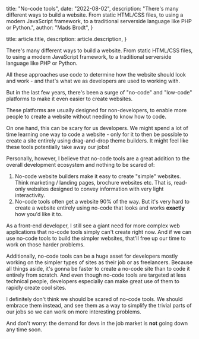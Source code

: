 
  title: "No-code tools",
  date: "2022-08-02",
  description:
    "There's many different ways to build a website. From static HTML/CSS files, to using a modern JavaScript framework, to a traditional serverside language like PHP or Python.",
  author: "Mads Brodt",
}

  title: article.title,
  description: article.description,
}


There's many different ways to build a website. From static HTML/CSS files, to using a modern JavaScript framework, to a traditional serverside language like PHP or Python.

All these approaches use code to determine how the website should look and work - and that's what we as developers are used to working with.

But in the last few years, there's been a surge of "no-code" and "low-code" platforms to make it even easier to create websites.

These platforms are usually designed for non-developers, to enable more people to create a website without needing to know how to code.

On one hand, this can be scary for us developers. We might spend a lot of time learning one way to code a website - only for it to then be possible to create a site entirely using drag-and-drop theme builders. It might feel like these tools potentially take away our jobs!

Personally, however, I believe that no-code tools are a great addition to the overall development ecosystem and nothing to be scared of:

1. No-code website builders make it easy to create "simple" websites. Think marketing / landing pages, brochure websites etc. That is, read-only websites designed to convey information with very light interactivity.
2. No-code tools often get a website 90% of the way. But it's very hard to create a website entirely using no-code that looks and works **exactly** how you'd like it to.

As a front-end developer, I still see a giant need for more complex web applications that no-code tools simply can't create right now. And if we can use no-code tools to build the simpler websites, that'll free up our time to work on those harder problems.

Additionally, no-code tools can be a huge asset for developers mostly working on the simpler types of sites as their job or as freelancers. Because all things aside, it's gonna be faster to create a no-code site than to code it entirely from scratch. And even though no-code tools are targeted at less technical people, developers especially can make great use of them to rapidly create cool sites.

I definitely don't think we should be scared of no-code tools. We should embrace them instead, and see them as a way to simplify the trivial parts of our jobs so we can work on more interesting problems.

And don't worry: the demand for devs in the job market is **not** going down any time soon.
